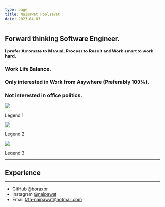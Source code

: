 ```yaml
---
type: page
title: Naipawat Poolsawat
date: 2023-04-03
---
```


## Forward thinking Software Engineer. 

#### I prefer Automate to Manual, Process to Result and Work smart to work hard.

### Work Life Balance.

### Only interested in Work from Anywhere (Preferably 100%).

### Not interested in office politics.




<Carousel autoPlay={true} infiniteLoop={true} emulateTouch={true} swipeable={true} interval={1500}>
    <div>
        <img src="/images/crypt.jpg" />
        <p className="legend">Legend 1</p>
    </div>
    <div>
        <img src="/images/crypt.jpg" />
        <p className="legend">Legend 2</p>
    </div>
    <div>
        <img src="/images/crypt.jpg" />
        <p className="legend">Legend 3</p>
    </div>
</Carousel>

---

## Experience

---

- GitHub [@boraxpr](https://github.com/boraxpr)
- Instagram [@naipawat](instagram.com/naipawat)
- Email tata-naipawat@hotmail.com
